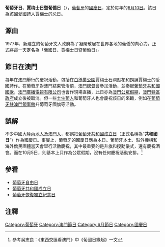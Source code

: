 {{Infobox holiday
|holiday_name  = 葡萄牙日、賈梅士日暨葡僑日
|type          = 國定假日
|longtype      = [[國慶日|國慶日]]
|image         = EstatuaCamoesLisboa.JPG
|caption       = 位於[[里斯本|里斯本]]的[[路易·德·賈梅士|路易·德·賈梅士]]的紀念像（攝於2005年5月）
|official_name = {{lang|pt|Dia de Portugal, de Camões e das Comunidades Portuguesas}}
|nickname      =
|observedby    = [[葡萄牙|葡萄牙]]
|duration      = 1日
|frequency     = 每年
|scheduling    = 每年同一日
|date          = 6月10日
|celebrations  =
|observances   =
|relatedto     = [[路易·德·賈梅士|路易·德·賈梅士]]逝世
}}
'''葡萄牙日、賈梅士日暨葡僑日'''（{{lang-pt|Dia de Portugal, de Camões e das Comunidades Portuguesas}}），[[葡萄牙|葡萄牙]]的[[國慶日|國慶日]]，定於每年的[[6月10日|6月10日]]。該日為該國愛國[[詩人|詩人]][[賈梅士|賈梅士]]的[[死亡|忌日]]。

== 源由 ==
1977年，新建立的葡萄牙文人政府為了凝聚散居在世界各地的葡僑的向心力，正式將這一天定名為「葡國日、賈梅士日暨葡僑日」。

== 節日在澳門 ==
每年在[[澳門|澳門]]舉行的慶祝活動，包括在[[白鴿巢公園|白鴿巢公園]]賈梅士石洞獻花和朗誦賈梅士的愛國詩作。在葡萄牙對澳門結束管治前，[[澳門總督|澳門總督]]會參加活動，並奏起[[葡萄牙共和國國歌|葡萄牙共和國國歌]]，[[澳門廣播電視有限公司|澳門廣播電視有限公司]]也會作現場直播，此日亦為[[澳門公眾假期|澳門公眾假期]]，[[澳門特區政府|澳門特區政府]]成立後被取消。但一些[[澳門土生葡人|土生葡人]]和葡萄牙人也會慶祝該日的來臨，例如在[[葡萄牙駐澳門領事館|葡萄牙駐澳門領事館]]升葡萄牙國旗等活動。

== 誤解 ==
不少中國大陸[[中国大陸人|內地人]]及[[澳門人|澳門人]]，都誤把[[葡萄牙共和國成立日|葡萄牙共和國成立日]]（正式名稱為“'''共和國日'''”）作為國慶日。事實上，葡萄牙的國慶日應為本日。葡萄牙本土、駐外機構和海外僑民團體當天會舉行活動慶祝，其中最重要的是升旗和授勳儀式，還有慶祝酒會。而在10月5日，則基本上只作為公眾假期，沒有任何慶祝活動安排。<ref>參考吳志良：《東西交匯看澳門》中《葡國日緣起》一文</ref>

== 參看 ==
*[[自由日_(葡萄牙)|葡萄牙自由日]]
*[[葡萄牙共和國成立日|葡萄牙共和國成立日]]
*[[葡萄牙恢復獨立紀念日|葡萄牙恢復獨立紀念日]]

== 注釋 ==
<references />
{{Portugal-stub}}
{{Holiday-stub}}
{{澳门节日}}

[[Category:葡萄牙|Category:葡萄牙]]
[[Category:澳門節日|Category:澳門節日]]
[[Category:6月節日|Category:6月節日]]
[[Category:國慶日|Category:國慶日]]